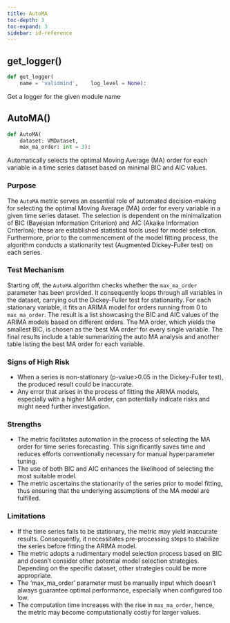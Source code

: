 ```yaml
---
title: AutoMA
toc-depth: 3
toc-expand: 3
sidebar: id-reference
---
```


## get_logger[()]{.muted}

```python
def get_logger(
    name = 'validmind',    log_level = None):
```

Get a logger for the given module name

## AutoMA[()]{.muted}

```python
def AutoMA(
    dataset: VMDataset,
    max_ma_order: int = 3):
```

Automatically selects the optimal Moving Average (MA) order for each variable in a time series dataset based on minimal BIC and AIC values.

### Purpose

The `AutoMA` metric serves an essential role of automated decision-making for selecting the optimal Moving Average (MA) order for every variable in a given time series dataset. The selection is dependent on the minimalization of BIC (Bayesian Information Criterion) and AIC (Akaike Information Criterion); these are established statistical tools used for model selection. Furthermore, prior to the commencement of the model fitting process, the algorithm conducts a stationarity test (Augmented Dickey-Fuller test) on each series.

### Test Mechanism

Starting off, the `AutoMA` algorithm checks whether the `max_ma_order` parameter has been provided. It consequently loops through all variables in the dataset, carrying out the Dickey-Fuller test for stationarity. For each stationary variable, it fits an ARIMA model for orders running from 0 to `max_ma_order`. The result is a list showcasing the BIC and AIC values of the ARIMA models based on different orders. The MA order, which yields the smallest BIC, is chosen as the 'best MA order' for every single variable. The final results include a table summarizing the auto MA analysis and another table listing the best MA order for each variable.

### Signs of High Risk

- When a series is non-stationary (p-value>0.05 in the Dickey-Fuller test), the produced result could be inaccurate.
- Any error that arises in the process of fitting the ARIMA models, especially with a higher MA order, can potentially indicate risks and might need further investigation.

### Strengths

- The metric facilitates automation in the process of selecting the MA order for time series forecasting. This significantly saves time and reduces efforts conventionally necessary for manual hyperparameter tuning.
- The use of both BIC and AIC enhances the likelihood of selecting the most suitable model.
- The metric ascertains the stationarity of the series prior to model fitting, thus ensuring that the underlying assumptions of the MA model are fulfilled.

### Limitations

- If the time series fails to be stationary, the metric may yield inaccurate results. Consequently, it necessitates pre-processing steps to stabilize the series before fitting the ARIMA model.
- The metric adopts a rudimentary model selection process based on BIC and doesn't consider other potential model selection strategies. Depending on the specific dataset, other strategies could be more appropriate.
- The 'max_ma_order' parameter must be manually input which doesn't always guarantee optimal performance, especially when configured too low.
- The computation time increases with the rise in `max_ma_order`, hence, the metric may become computationally costly for larger values.
